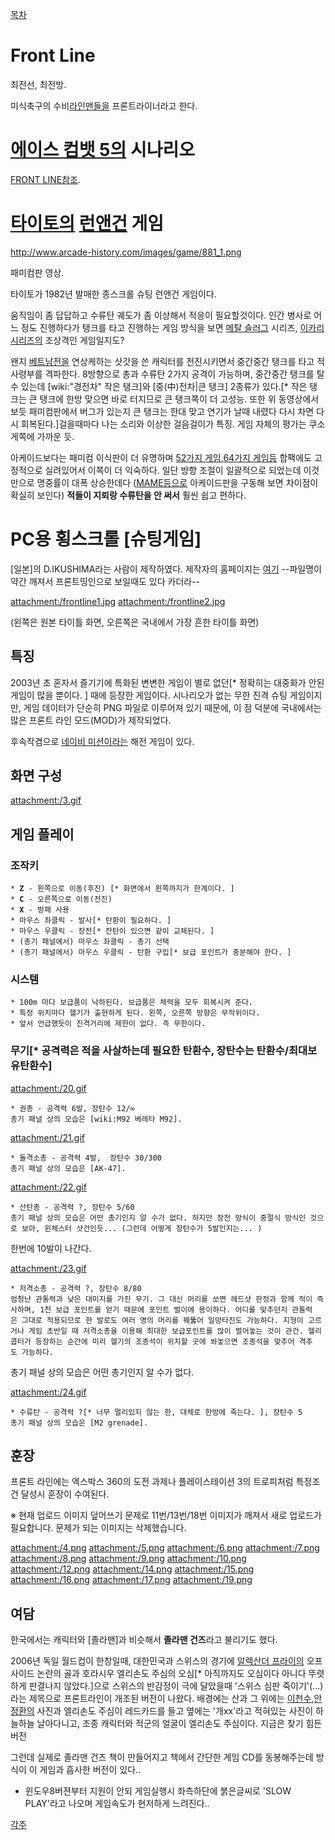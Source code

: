 [[목차]]

= Front Line =
최전선, 최전방.

미식축구의 수비[[라인맨]]들을 프론트라이너라고 한다.

= [[에이스 컴뱃 5]]의 시나리오 =
[[FRONT LINE]]참조.

= [[타이토]]의 [[런앤건]] 게임 =
http://www.arcade-history.com/images/game/881_1.png

{{{#!html
<object width="420" height="315"><param name="movie" value="//www.youtube.com/v/gXE70rvzODM?hl=ko_KR&amp;version=3"></param><param name="allowFullScreen" value="true"></param><param name="allowscriptaccess" value="always"></param><embed src="//www.youtube.com/v/gXE70rvzODM?hl=ko_KR&amp;version=3" type="application/x-shockwave-flash" width="420" height="315" allowscriptaccess="always" allowfullscreen="true"></embed></object>
}}}
패미컴판 영상.

타이토가 1982년 발매한 종스크롤 슈팅 런앤건 게임이다.

움직임이 좀 답답하고 수류탄 궤도가 좀 이상해서 적응이 필요할것이다. 인간 병사로 어느 정도 진행하다가 탱크를 타고 진행하는 게임 방식을 보면 [[메탈 슬러그]] 시리즈, [[이카리 시리즈]]의 조상격인 게임일지도?

왠지 [[베트남전]]을 연상케하는 삿갓을 쓴 캐릭터를 전진시키면서 중간중간 탱크를 타고 적 사령부를 격파한다. 8방향으로 총과 수류탄 2가지 공격이 가능하며, 중간중간 탱크를 탈 수 있는데 [wiki:"경전차" 작은 탱크]와 [중(中)전차|큰 탱크] 2종류가 있다.[* 작은 탱크는 큰 탱크에 한방 맞으면 바로 터지므로 큰 탱크쪽이 더 고성능. 또한 위 동영상에서 보듯 패미컴판에서 버그가 있는지 큰 탱크는 한대 맞고 연기가 날때 내렸다 다시 차면 다시 회복된다.]걸을때마다 나는 소리와 이상한 걸음걸이가 특징. 게임 자체의 평가는 쿠소게쪽에 가까운 듯.

아케이드보다는 패미컴 이식판이 더 유명하며 [[52가지 게임]],[[64가지 게임]]등 합팩에도 고정적으로 실려있어서 이쪽이 더 익숙하다. 일단 방향 조절이 일괄적으로 되었는데 이것만으로 명중률이 대폭 상승한데다 ([[MAME]]등으로 아케이드판을 구동해 보면 차이점이 확실히 보인다) '''적들이 지뢰랑 수류탄을 안 써서''' 훨씬 쉽고 편하다.

= PC용 횡스크롤 [슈팅게임] =
[일본]의 D.IKUSHIMA라는 사람이 제작하였다. 
제작자의 홈페이지는 [http://mclover.net/ 여기]
--파일명이 약간 깨져서 프론트띵인으로 보일때도 있다 카더라--

attachment:/frontline1.jpg attachment:/frontline2.jpg

(왼쪽은 원본 타이틀 화면, 오른쪽은 국내에서 가장 흔한 타이틀 화면)

== 특징 ==
2003년 초 혼자서 즐기기에 특화된 변변한 게임이 별로 없던[* 정확히는 대중화가 안된 게임이 많을 뿐이다. ] 때에 등장한 게임이다. 
시나리오가 없는 무한 진격 슈팅 게임이지만, 게임 데이터가 단순히 PNG 파일로 이루어져 있기 때문에, 이 점 덕분에 국내에서는 많은 프론트 라인 모드(MOD)가 제작되었다. 

후속작겸으로 [[네이비 미션]]이라는 해전 게임이 있다.
== 화면 구성 ==
attachment:/3.gif

== 게임 플레이 ==
=== 조작키 ===
 * '''Z''' - 왼쪽으로 이동(후진) [* 화면에서 왼쪽까지가 한계이다. ]
 * '''C''' - 오른쪽으로 이동(전진)
 * '''X''' - 방패 사용
 * 마우스 좌클릭 - 발사[* 탄환이 필요하다. ]
 * 마우스 우클릭 - 장전[* 잔탄이 있으면 같이 교체된다. ]
 * (총기 패널에서) 마우스 좌클릭 - 총기 선택
 * (총기 패널에서) 마우스 우클릭 - 탄환 구입[* 보급 포인트가 충분해야 한다. ]

=== 시스템 ===
 * 100m 마다 보급품이 낙하된다. 보급품은 체력을 모두 회복시켜 준다.
 * 특정 위치마다 헬기가 출현하게 된다. 왼쪽, 오른쪽 방향은 무작위이다. 
 * 앞서 언급했듯이 진격거리에 제한이 없다. 즉 무한이다.   

=== 무기[* 공격력은 적을 사살하는데 필요한 탄환수, 장탄수는 탄환수/최대보유탄환수] ===
attachment:/20.gif
 * 권총 - 공격력 6발, 장탄수 12/∞
 총기 패널 상의 모습은 [wiki:M92 베레타 M92].

attachment:/21.gif
 * 돌격소총 - 공격력 4발,  장탄수 30/300
 총기 패널 상의 모습은 [AK-47].

attachment:/22.gif
 * 산탄총 - 공격력 ?, 장탄수 5/60
 총기 패널 상의 모습은 어떤 총기인지 알 수가 없다. 하지만 장전 방식이 중절식 방식인 것으로 보아, 윈체스터 샷건인듯... (그런데 어떻게 장탄수가 5발인지는... )
한번에 10발이 나간다. 

attachment:/23.gif
 * 저격소총 - 공격력 ?, 장탄수 8/80
 엄청난 관통력과 낮은 대미지를 가진 무기. 그 대신 머리를 쏘면 헤드샷 판정과 함께 적이 즉사하며, 1천 보급 포인트를 얻기 때문에 포인트 벌이에 용이하다. 어디를 맞추던지 관통력은 그대로 적용되므로 한 발로도 여러 명의 머리를 꿰뚫어 일망타진도 가능하다. 지형이 고르거나 게임 초반일 때 저격소총을 이용해 최대한 보급포인트를 많이 벌어놓는 것이 관건. 헬리콥터가 등장하는 순간에 미리 헬기의 조종석이 위치할 곳에 쏴놓으면 조종석을 맞추어 격추도 가능하다.
총기 패널 상의 모습은 어떤 총기인지 알 수가 없다. 


attachment:/24.gif
 * 수류탄 - 공격력 ?[* 너무 멀리있지 않는 한, 대체로 한방에 죽는다. ], 장탄수 5
 총기 패널 상의 모습은 [M2 grenade].

== 훈장 ==
프론트 라인에는 엑스박스 360의 도전 과제나 플레이스테이션 3의 트로피처럼 특정조건 달성시 훈장이 수여된다.

※ 현재 업로드 이미지 덮어쓰기 문제로 11번/13번/18번 이미지가 깨져서 새로 업로드가 필요합니다. 문제가 되는 이미지는 삭제했습니다.

attachment:/4.png
attachment:/5.png
attachment:/6.png
attachment:/7.png
attachment:/8.png
attachment:/9.png
attachment:/10.png
attachment:/12.png
attachment:/14.png
attachment:/15.png
attachment:/16.png
attachment:/17.png
attachment:/19.png

== 여담 ==
한국에서는 캐릭터와 [졸라맨]과 비슷해서 '''졸라맨 건즈'''라고 불리기도 했다.

2006년 독일 월드컵이 한창일때, 대한민국과 스위스의 경기에 [[알렉산더 프라이]]의 오프사이드 논란의 골과 호라시우 엘리손도 주심의 오심[* 아직까지도 오심이다 아니다 뚜렷하게 판결나지 않았다.]으로 스위스의 반감정이 극에 달았을때 '스위스 심판 죽이기'(...)라는 제목으로 프론트라인이 개조된 버전이 나왔다. 배경에는 산과 그 위에는 [[이천수]],[[안정환]]의 사진과 엘리손도 주심이 레드카드를 들고 옆에는 '개xx'라고 적혀있는 사진이 하늘하늘 날아다니고, 조종 캐릭터와 적군의 얼굴이 엘리손도 주심이다. 지금은 찾기 힘든 버전

그런데 실제로 졸라맨 건즈 책이 만들어지고 책에서 간단한 게임 CD를 동봉해주는데 방식이 이 게임과 흡사한 버전이 있다..

*윈도우8버젼부터 지원이 안되 게임실행시 좌측하단에 붉은글씨로 'SLOW PLAY'라고 나오며 게임속도가 현저하게 느려진다..

[[각주]]
